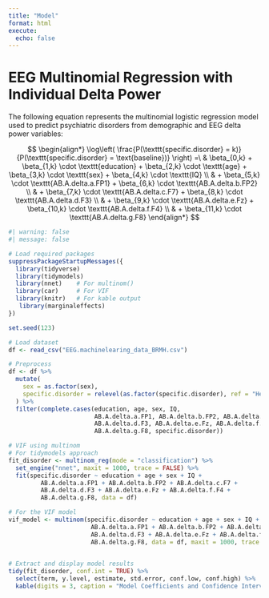 ```yaml
---
title: "Model"
format: html
execute: 
  echo: false
---
```


# EEG Multinomial Regression with Individual Delta Power

The following equation represents the multinomial logistic regression model used to predict psychiatric disorders from demographic and EEG delta power variables:

$$
\begin{align*}
\log\left( \frac{P(\texttt{specific.disorder} = k)}{P(\texttt{specific.disorder} = \text{baseline})} \right) =\ 
& \beta_{0,k} + \beta_{1,k} \cdot \texttt{education} + \beta_{2,k} \cdot \texttt{age} + \beta_{3,k} \cdot \texttt{sex} + \beta_{4,k} \cdot \texttt{IQ} \\
& + \beta_{5,k} \cdot \texttt{AB.A.delta.a.FP1} + \beta_{6,k} \cdot \texttt{AB.A.delta.b.FP2} \\
& + \beta_{7,k} \cdot \texttt{AB.A.delta.c.F7} + \beta_{8,k} \cdot \texttt{AB.A.delta.d.F3} \\
& + \beta_{9,k} \cdot \texttt{AB.A.delta.e.Fz} + \beta_{10,k} \cdot \texttt{AB.A.delta.f.F4} \\
& + \beta_{11,k} \cdot \texttt{AB.A.delta.g.F8}
\end{align*}
$$


```r
#| warning: false
#| message: false

# Load required packages
suppressPackageStartupMessages({
  library(tidyverse)
  library(tidymodels)
  library(nnet)    # For multinom()
  library(car)     # For VIF
  library(knitr)   # For kable output
   library(marginaleffects)
})

set.seed(123)

# Load dataset
df <- read_csv("EEG.machinelearing_data_BRMH.csv")

# Preprocess
df <- df %>%
  mutate(
    sex = as.factor(sex),
    specific.disorder = relevel(as.factor(specific.disorder), ref = "Healthy control")
  ) %>%
  filter(complete.cases(education, age, sex, IQ, 
                        AB.A.delta.a.FP1, AB.A.delta.b.FP2, AB.A.delta.c.F7, 
                        AB.A.delta.d.F3, AB.A.delta.e.Fz, AB.A.delta.f.F4, 
                        AB.A.delta.g.F8, specific.disorder))

# VIF using multinom
# For tidymodels approach
fit_disorder <- multinom_reg(mode = "classification") %>%
  set_engine("nnet", maxit = 1000, trace = FALSE) %>%
  fit(specific.disorder ~ education + age + sex + IQ +
         AB.A.delta.a.FP1 + AB.A.delta.b.FP2 + AB.A.delta.c.F7 +
         AB.A.delta.d.F3 + AB.A.delta.e.Fz + AB.A.delta.f.F4 +
         AB.A.delta.g.F8, data = df)

# For the VIF model
vif_model <- multinom(specific.disorder ~ education + age + sex + IQ +
                       AB.A.delta.a.FP1 + AB.A.delta.b.FP2 + AB.A.delta.c.F7 +
                       AB.A.delta.d.F3 + AB.A.delta.e.Fz + AB.A.delta.f.F4 +
                       AB.A.delta.g.F8, data = df, maxit = 1000, trace = FALSE)

                      
# Extract and display model results
tidy(fit_disorder, conf.int = TRUE) %>%
  select(term, y.level, estimate, std.error, conf.low, conf.high) %>%
  kable(digits = 3, caption = "Model Coefficients and Confidence Intervals")

```


